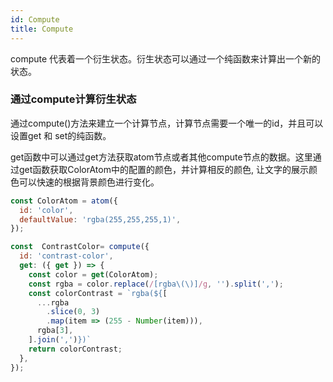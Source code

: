 ```yaml
---
id: Compute
title: Compute
---
```





compute 代表着一个衍生状态。衍生状态可以通过一个纯函数来计算出一个新的状态。

### 通过compute计算衍生状态

通过compute()方法来建立一个计算节点，计算节点需要一个唯一的id，并且可以设置get 和 set的纯函数。

get函数中可以通过get方法获取atom节点或者其他compute节点的数据。这里通过get函数获取ColorAtom中的配置的颜色，并计算相反的颜色, 让文字的展示颜色可以快速的根据背景颜色进行变化。
```jsx
const ColorAtom = atom({
  id: 'color',
  defaultValue: 'rgba(255,255,255,1)',
});

const  ContrastColor= compute({
  id: 'contrast-color',
  get: ({ get }) => {
    const color = get(ColorAtom);
    const rgba = color.replace(/[rgba\(\)]/g, '').split(',');
    const colorContrast = `rgba(${[
      ...rgba
        .slice(0, 3)
        .map(item => (255 - Number(item))),
      rgba[3],
    ].join(',')})`
    return colorContrast;
  },
});
```

<ExampleCustomizer code={ComputeSource} Example={Compute}/>

